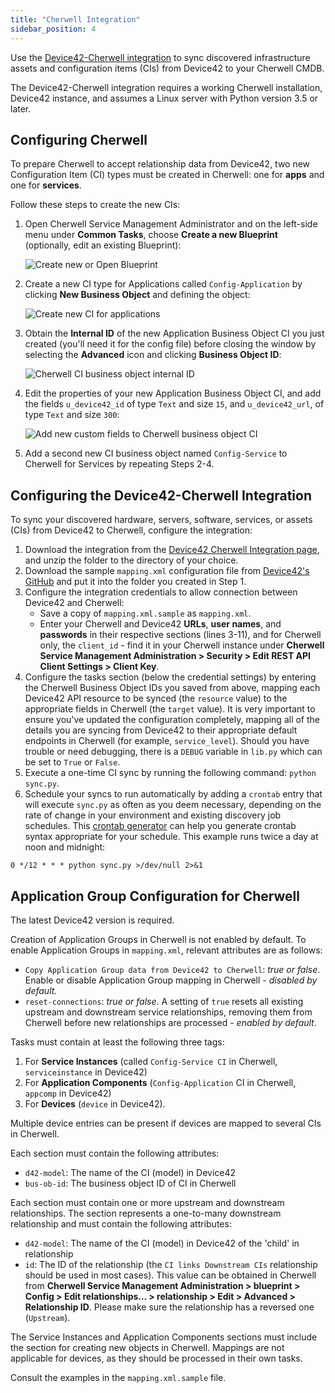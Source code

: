 ```yaml
---
title: "Cherwell Integration"
sidebar_position: 4
---
```


Use the [Device42-Cherwell integration](https://www.device42.com/integrations/cherwell) to sync discovered infrastructure assets and configuration items (CIs) from Device42 to your Cherwell CMDB.

The Device42-Cherwell integration requires a working Cherwell installation, Device42 instance, and assumes a Linux server with Python version 3.5 or later.

## Configuring Cherwell

To prepare Cherwell to accept relationship data from Device42, two new Configuration Item (CI) types must be created in Cherwell: one for **apps** and one for **services**. 

Follow these steps to create the new CIs:

1. Open Cherwell Service Management Administrator and on the left-side menu under **Common Tasks**, choose **Create a new Blueprint** (optionally, edit an existing Blueprint): 

    ![Create new or Open Blueprint](/assets/images/create_open_blueprint.png)

2. Create a new CI type for Applications called `Config-Application` by clicking **New Business Object** and defining the object: 

    ![Create new CI for applications](/assets/images/Create_application_CI_business_object_properties.png)

3. Obtain the **Internal ID** of the new Application Business Object CI you just created (you'll need it for the config file) before closing the window by selecting the **Advanced** icon and clicking **Business Object ID**: 

    ![Cherwell CI business object internal ID](/assets/images/Obtain_Cherwell_internal_ID_application_CI.png)

4. Edit the properties of your new Application Business Object CI, and add the fields `u_device42_id` of type `Text` and size `15`, and `u_device42_url`, of type `Text` and size `300`:

    ![Add new custom fields to Cherwell business object CI](/assets/images/add_fields_to_new_Cherwell_business_object_CI.png)

5. Add a second new CI business object named `Config-Service` to Cherwell for Services by repeating Steps 2-4.

## Configuring the Device42-Cherwell Integration

To sync your discovered hardware, servers, software, services, or assets (CIs) from Device42 to Cherwell, configure the integration:

1. Download the integration from the [Device42 Cherwell Integration page](https://www.device42.com/integrations/cherwell/), and unzip the folder to the directory of your choice.
2. Download the sample `mapping.xml` configuration file from [Device42's GitHub](https://github.com/device42/cherwell_device42_sync/blob/master/mapping.xml.sample) and put it into the folder you created in Step 1.
3. Configure the integration credentials to allow connection between Device42 and Cherwell:
    - Save a copy of `mapping.xml.sample` as `mapping.xml`.
    - Enter your Cherwell and Device42 **URLs**, **user names**, and **passwords** in their respective sections (lines 3-11), and for Cherwell only, the `client_id` - find it in your Cherwell instance under **Cherwell Service Management Administration > Security > Edit REST API Client Settings > Client Key**.
4. Configure the tasks section (below the credential settings) by entering the Cherwell Business Object IDs you saved from above, mapping each Device42 API resource to be synced (the `resource` value) to the appropriate fields in Cherwell (the `target` value). It is very important to ensure you've updated the configuration completely, mapping all of the details you are syncing from Device42 to their appropriate default endpoints in Cherwell (for example, `service_level`). Should you have trouble or need debugging, there is a `DEBUG` variable in `lib.py` which can be set to `True` or `False`.
5. Execute a one-time CI sync by running the following command: `python sync.py`.
6. Schedule your syncs to run automatically by adding a `crontab` entry that will execute `sync.py` as often as you deem necessary, depending on the rate of change in your environment and existing discovery job schedules. This [crontab generator](https://crontab-generator.org/) can help you generate crontab syntax appropriate for your schedule. This example runs twice a day at noon and midnight: 

```0 */12 * * * python sync.py >/dev/null 2>&1```

## Application Group Configuration for Cherwell

The latest Device42 version is required.

Creation of Application Groups in Cherwell is not enabled by default. To enable Application Groups in `mapping.xml`, relevant attributes are as follows:

- `Copy Application Group data from Device42 to Cherwell`: _true or false_. Enable or disable Application Group mapping in Cherwell - _disabled by default._
- `reset-connections`: _true or false_. A setting of `true` resets all existing upstream and downstream service relationships, removing them from Cherwell before new relationships are processed - _enabled by default_.

Tasks must contain at least the following three tags:

1. For **Service Instances** (called `Config-Service CI` in Cherwell, `serviceinstance` in Device42)
2. For **Application Components** (`Config-Application` CI in Cherwell, `appcomp` in Device42)
3. For **Devices** (`device` in Device42). 

Multiple device entries can be present if devices are mapped to several CIs in Cherwell.

Each section must contain the following attributes:

- `d42-model`: The name of the CI (model) in Device42
- `bus-ob-id`: The business object ID of CI in Cherwell

Each section must contain one or more upstream and downstream relationships. The section represents a one-to-many downstream relationship and must contain the following attributes:

- `d42-model`: The name of the CI (model) in Device42 of the 'child' in relationship
- `id`: The ID of the relationship (the `CI links Downstream CIs` relationship should be used in most cases). This value can be obtained in Cherwell from **Cherwell Service Management Administration > blueprint > Config > Edit relationships... > relationship > Edit > Advanced > Relationship ID**. Please make sure the relationship has a reversed one (`Upstream`).

The Service Instances and Application Components sections must include the section for creating new objects in Cherwell. Mappings are not applicable for devices, as they should be processed in their own tasks.

Consult the examples in the `mapping.xml.sample` file.
